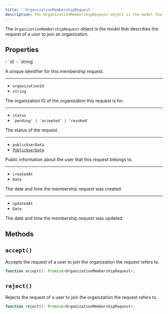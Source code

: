 ```yaml
---
title: '`OrganizationMembershipRequest`'
description: The OrganizationMembershipRequest object is the model that describes the request of a user to join an organization.
---
```


The `OrganizationMembershipRequest` object is the model that describes the request of a user to join an organization.

## Properties

<Properties>
  - `id`
  - `string`

  A unique identifier for this membership request.

  ---

  - `organizationId`
  - `string`

  The organization ID of the organization this request is for.

  ---

  - `status`
  - `'pending' | 'accepted' | 'revoked'`

  The status of the request.

  ---

  - `publicUserData`
  - [`PublicUserData`](/docs/references/javascript/types/public-user-data)

  Public information about the user that this request belongs to.

  ---

  - `createdAt`
  - `Date`

  The date and time the membership request was created.

  ---

  - `updatedAt`
  - `Date`

  The date and time the membership request was updated.
</Properties>

## Methods

## `accept()`

Accepts the request of a user to join the organization the request refers to.

```typescript {{ prettier: false }}
function accept(): Promise<OrganizationMembershipRequest>;
```

## `reject()`

Rejects the request of a user to join the organization the request refers to.

```typescript {{ prettier: false }}
function reject(): Promise<OrganizationMembershipRequest>;
```
